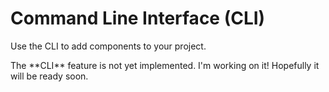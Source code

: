 
# Command Line Interface (CLI)

Use the CLI to add components to your project.

<Callout emoji="🛠️">
  The **CLI** feature is not yet implemented. I'm working on it! Hopefully it
  will be ready soon.
</Callout>
